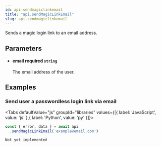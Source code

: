 ```yaml
---
id: api-sendmagiclinkemail
title: "api.sendMagicLinkEmail"
slug: api-sendmagiclinkemail
---
```



Sends a magic login link to an email address.



## Parameters


<ul className="method-list-group">
  
<li className="method-list-item">
  <h4 className="method-list-item-label">
    <span className="method-list-item-label-name">
      email
    </span>
    <span className="method-list-item-label-badge required">
      required
    </span>
    <span className="method-list-item-validation">
      <code>string</code>
    </span>
  </h4>
  <div class="method-list-item-description">

The email address of the user.
  
  </div>
  
</li>

</ul>














## Examples

### Send user a passwordless login link via email



<Tabs
  defaultValue="js"
  groupId="libraries"
  values={[{ label: 'JavaScript', value: 'js' },{ label: 'Python', value: 'py' }]}>

<TabItem value="js">

```js
const { error, data } = await api
  .sendMagicLinkEmail('example@email.com')
  ```


</TabItem>
<TabItem value="py">


```
Not yet implemented
```


</TabItem>

</Tabs>